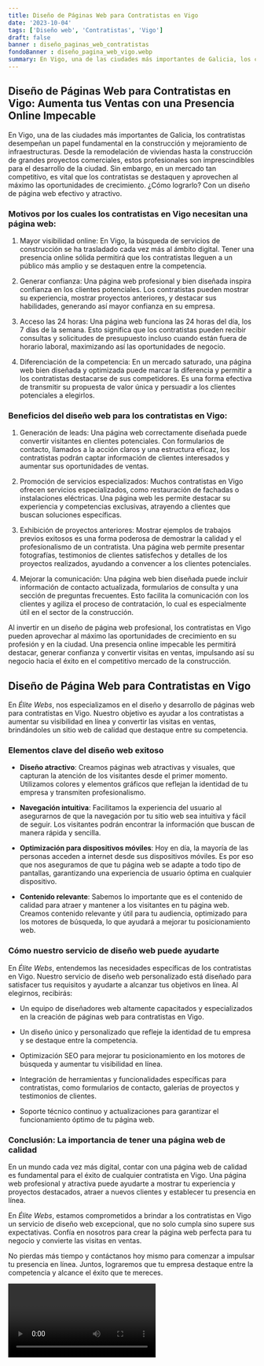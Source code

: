 ```yaml
---
title: Diseño de Páginas Web para Contratistas en Vigo
date: '2023-10-04'
tags: ['Diseño web', 'Contratistas', 'Vigo']
draft: false
banner : diseño_paginas_web_contratistas
fondoBanner : diseño_pagina_web_vigo.webp
summary: En Vigo, una de las ciudades más importantes de Galicia, los contratistas desempeñan un papel fundamental en la construcción y mejoramiento de infraestructuras. Desde la remodelación de viviendas hasta la construcción de grandes proyectos comerciales, estos profesionales son imprescindibles para el desarrollo de la ciudad. Sin embargo, en un mercado tan competitivo, es vital que los contratistas se destaquen y aprovechen al máximo las oportunidades de crecimiento. ¿Cómo lograrlo? Con un diseño de página web efectivo y atractivo.
---
```


## Diseño de Páginas Web para Contratistas en Vigo: Aumenta tus Ventas con una Presencia Online Impecable

En Vigo, una de las ciudades más importantes de Galicia, los contratistas desempeñan un papel fundamental en la construcción y mejoramiento de infraestructuras. Desde la remodelación de viviendas hasta la construcción de grandes proyectos comerciales, estos profesionales son imprescindibles para el desarrollo de la ciudad. Sin embargo, en un mercado tan competitivo, es vital que los contratistas se destaquen y aprovechen al máximo las oportunidades de crecimiento. ¿Cómo lograrlo? Con un diseño de página web efectivo y atractivo.

### Motivos por los cuales los contratistas en Vigo necesitan una página web:

1. Mayor visibilidad online: En Vigo, la búsqueda de servicios de construcción se ha trasladado cada vez más al ámbito digital. Tener una presencia online sólida permitirá que los contratistas lleguen a un público más amplio y se destaquen entre la competencia.

2. Generar confianza: Una página web profesional y bien diseñada inspira confianza en los clientes potenciales. Los contratistas pueden mostrar su experiencia, mostrar proyectos anteriores, y destacar sus habilidades, generando así mayor confianza en su empresa.

3. Acceso las 24 horas: Una página web funciona las 24 horas del día, los 7 días de la semana. Esto significa que los contratistas pueden recibir consultas y solicitudes de presupuesto incluso cuando están fuera de horario laboral, maximizando así las oportunidades de negocio.

4. Diferenciación de la competencia: En un mercado saturado, una página web bien diseñada y optimizada puede marcar la diferencia y permitir a los contratistas destacarse de sus competidores. Es una forma efectiva de transmitir su propuesta de valor única y persuadir a los clientes potenciales a elegirlos.

### Beneficios del diseño web para los contratistas en Vigo:

1. Generación de leads: Una página web correctamente diseñada puede convertir visitantes en clientes potenciales. Con formularios de contacto, llamados a la acción claros y una estructura eficaz, los contratistas podrán captar información de clientes interesados y aumentar sus oportunidades de ventas.

2. Promoción de servicios especializados: Muchos contratistas en Vigo ofrecen servicios especializados, como restauración de fachadas o instalaciones eléctricas. Una página web les permite destacar su experiencia y competencias exclusivas, atrayendo a clientes que buscan soluciones específicas.

3. Exhibición de proyectos anteriores: Mostrar ejemplos de trabajos previos exitosos es una forma poderosa de demostrar la calidad y el profesionalismo de un contratista. Una página web permite presentar fotografías, testimonios de clientes satisfechos y detalles de los proyectos realizados, ayudando a convencer a los clientes potenciales.

4. Mejorar la comunicación: Una página web bien diseñada puede incluir información de contacto actualizada, formularios de consulta y una sección de preguntas frecuentes. Esto facilita la comunicación con los clientes y agiliza el proceso de contratación, lo cual es especialmente útil en el sector de la construcción.

Al invertir en un diseño de página web profesional, los contratistas en Vigo pueden aprovechar al máximo las oportunidades de crecimiento en su profesión y en la ciudad. Una presencia online impecable les permitirá destacar, generar confianza y convertir visitas en ventas, impulsando así su negocio hacia el éxito en el competitivo mercado de la construcción.

<GifSeo />

<Cta />

## Diseño de Página Web para Contratistas en Vigo

En *Élite Webs*, nos especializamos en el diseño y desarrollo de páginas web para contratistas en Vigo. Nuestro objetivo es ayudar a los contratistas a aumentar su visibilidad en línea y convertir las visitas en ventas, brindándoles un sitio web de calidad que destaque entre su competencia.

### Elementos clave del diseño web exitoso

- **Diseño atractivo**: Creamos páginas web atractivas y visuales, que capturan la atención de los visitantes desde el primer momento. Utilizamos colores y elementos gráficos que reflejan la identidad de tu empresa y transmiten profesionalismo.

- **Navegación intuitiva**: Facilitamos la experiencia del usuario al asegurarnos de que la navegación por tu sitio web sea intuitiva y fácil de seguir. Los visitantes podrán encontrar la información que buscan de manera rápida y sencilla.

- **Optimización para dispositivos móviles**: Hoy en día, la mayoría de las personas acceden a internet desde sus dispositivos móviles. Es por eso que nos aseguramos de que tu página web se adapte a todo tipo de pantallas, garantizando una experiencia de usuario óptima en cualquier dispositivo.

- **Contenido relevante**: Sabemos lo importante que es el contenido de calidad para atraer y mantener a los visitantes en tu página web. Creamos contenido relevante y útil para tu audiencia, optimizado para los motores de búsqueda, lo que ayudará a mejorar tu posicionamiento web.

### Cómo nuestro servicio de diseño web puede ayudarte

En *Élite Webs*, entendemos las necesidades específicas de los contratistas en Vigo. Nuestro servicio de diseño web personalizado está diseñado para satisfacer tus requisitos y ayudarte a alcanzar tus objetivos en línea. Al elegirnos, recibirás:

- Un equipo de diseñadores web altamente capacitados y especializados en la creación de páginas web para contratistas en Vigo.

- Un diseño único y personalizado que refleje la identidad de tu empresa y se destaque entre la competencia.

- Optimización SEO para mejorar tu posicionamiento en los motores de búsqueda y aumentar tu visibilidad en línea.

- Integración de herramientas y funcionalidades específicas para contratistas, como formularios de contacto, galerías de proyectos y testimonios de clientes.

- Soporte técnico continuo y actualizaciones para garantizar el funcionamiento óptimo de tu página web.

### Conclusión: La importancia de tener una página web de calidad

En un mundo cada vez más digital, contar con una página web de calidad es fundamental para el éxito de cualquier contratista en Vigo. Una página web profesional y atractiva puede ayudarte a mostrar tu experiencia y proyectos destacados, atraer a nuevos clientes y establecer tu presencia en línea.

En *Élite Webs*, estamos comprometidos a brindar a los contratistas en Vigo un servicio de diseño web excepcional, que no solo cumpla sino supere sus expectativas. Confía en nosotros para crear la página web perfecta para tu negocio y convierte las visitas en ventas.

No pierdas más tiempo y contáctanos hoy mismo para comenzar a impulsar tu presencia en línea. Juntos, lograremos que tu empresa destaque entre la competencia y alcance el éxito que te mereces.

<Video />

<CtaBot job='Contratistas' city='Vigo'/>

<Gmaps query='Vigo+españa+maps' />